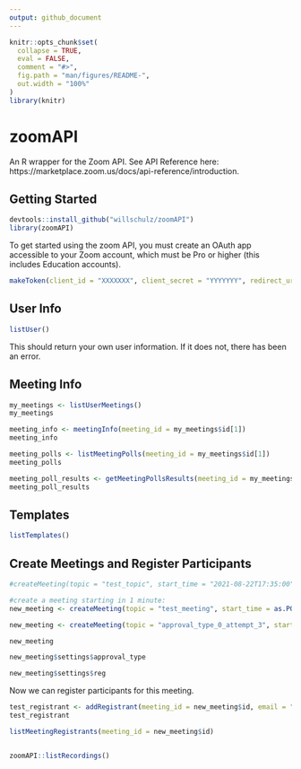 ```yaml
---
output: github_document
---
```


```r
knitr::opts_chunk$set(
  collapse = TRUE,
  eval = FALSE,
  comment = "#>",
  fig.path = "man/figures/README-",
  out.width = "100%"
)
library(knitr)
```

# zoomAPI

An R wrapper for the Zoom API.  See API Reference here: https://marketplace.zoom.us/docs/api-reference/introduction.

## Getting Started

```r
devtools::install_github("willschulz/zoomAPI")
library(zoomAPI)
```

To get started using the zoom API, you must create an OAuth app accessible to your Zoom account, which must be Pro or higher (this includes Education accounts).


```r
makeToken(client_id = "XXXXXXX", client_secret = "YYYYYYY", redirect_uri = "https://www.ZZZZZZZ.com", app_name = "")

```

## User Info

```r
listUser()
```

This should return your own user information.  If it does not, there has been an error.

## Meeting Info

```r
my_meetings <- listUserMeetings()
my_meetings

meeting_info <- meetingInfo(meeting_id = my_meetings$id[1])
meeting_info

meeting_polls <- listMeetingPolls(meeting_id = my_meetings$id[1])
meeting_polls

meeting_poll_results <- getMeetingPollsResults(meeting_id = my_meetings$id[1])
meeting_poll_results
```

## Templates

```r
listTemplates()

```


## Create Meetings and Register Participants

```r
#createMeeting(topic = "test_topic", start_time = "2021-08-22T17:35:00", duration = 10)

#create a meeting starting in 1 minute:
new_meeting <- createMeeting(topic = "test_meeting", start_time = as.POSIXct(Sys.time() + 60), duration = 10)

new_meeting <- createMeeting(topic = "approval_type_0_attempt_3", start_time = as.POSIXct(Sys.time() + 60), duration = 10, settings = list(approval_type = 0))

new_meeting

new_meeting$settings$approval_type

new_meeting$settings$reg
```


Now we can register participants for this meeting.

```r
test_registrant <- addRegistrant(meeting_id = new_meeting$id, email = "william.small.schulz@gmail.com", first_name = "Test Registrant 1")
test_registrant

listMeetingRegistrants(meeting_id = new_meeting$id)
```


```r




```




```r
zoomAPI::listRecordings()

```

